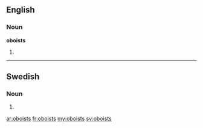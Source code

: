==English==

===Noun===
'''oboists'''

# {{plural of|[[oboist]]}}


----

==Swedish==

===Noun===
{{head|sv|noun form}}

# {{sv-noun-form-indef-gen|oboist}}

[[ar:oboists]]
[[fr:oboists]]
[[my:oboists]]
[[sv:oboists]]